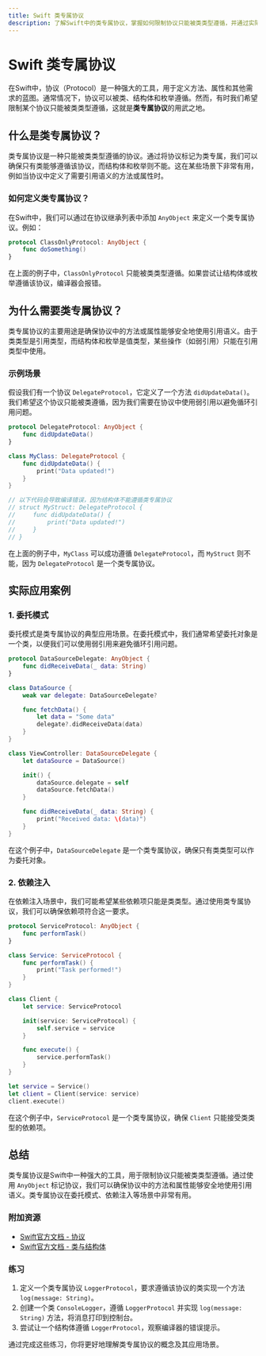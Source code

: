 ```yaml
---
title: Swift 类专属协议
description: 了解Swift中的类专属协议，掌握如何限制协议只能被类类型遵循，并通过实际案例展示其应用场景。
---
```


# Swift 类专属协议

在Swift中，协议（Protocol）是一种强大的工具，用于定义方法、属性和其他需求的蓝图。通常情况下，协议可以被类、结构体和枚举遵循。然而，有时我们希望限制某个协议只能被类类型遵循，这就是**类专属协议**的用武之地。

## 什么是类专属协议？

类专属协议是一种只能被类类型遵循的协议。通过将协议标记为类专属，我们可以确保只有类能够遵循该协议，而结构体和枚举则不能。这在某些场景下非常有用，例如当协议中定义了需要引用语义的方法或属性时。

### 如何定义类专属协议？

在Swift中，我们可以通过在协议继承列表中添加 `AnyObject` 来定义一个类专属协议。例如：

```swift
protocol ClassOnlyProtocol: AnyObject {
    func doSomething()
}
```

在上面的例子中，`ClassOnlyProtocol` 只能被类类型遵循。如果尝试让结构体或枚举遵循该协议，编译器会报错。

## 为什么需要类专属协议？

类专属协议的主要用途是确保协议中的方法或属性能够安全地使用引用语义。由于类类型是引用类型，而结构体和枚举是值类型，某些操作（如弱引用）只能在引用类型中使用。

### 示例场景

假设我们有一个协议 `DelegateProtocol`，它定义了一个方法 `didUpdateData()`。我们希望这个协议只能被类遵循，因为我们需要在协议中使用弱引用以避免循环引用问题。

```swift
protocol DelegateProtocol: AnyObject {
    func didUpdateData()
}

class MyClass: DelegateProtocol {
    func didUpdateData() {
        print("Data updated!")
    }
}

// 以下代码会导致编译错误，因为结构体不能遵循类专属协议
// struct MyStruct: DelegateProtocol {
//     func didUpdateData() {
//         print("Data updated!")
//     }
// }
```

在上面的例子中，`MyClass` 可以成功遵循 `DelegateProtocol`，而 `MyStruct` 则不能，因为 `DelegateProtocol` 是一个类专属协议。

## 实际应用案例

### 1. 委托模式

委托模式是类专属协议的典型应用场景。在委托模式中，我们通常希望委托对象是一个类，以便我们可以使用弱引用来避免循环引用问题。

```swift
protocol DataSourceDelegate: AnyObject {
    func didReceiveData(_ data: String)
}

class DataSource {
    weak var delegate: DataSourceDelegate?

    func fetchData() {
        let data = "Some data"
        delegate?.didReceiveData(data)
    }
}

class ViewController: DataSourceDelegate {
    let dataSource = DataSource()

    init() {
        dataSource.delegate = self
        dataSource.fetchData()
    }

    func didReceiveData(_ data: String) {
        print("Received data: \(data)")
    }
}
```

在这个例子中，`DataSourceDelegate` 是一个类专属协议，确保只有类类型可以作为委托对象。

### 2. 依赖注入

在依赖注入场景中，我们可能希望某些依赖项只能是类类型。通过使用类专属协议，我们可以确保依赖项符合这一要求。

```swift
protocol ServiceProtocol: AnyObject {
    func performTask()
}

class Service: ServiceProtocol {
    func performTask() {
        print("Task performed!")
    }
}

class Client {
    let service: ServiceProtocol

    init(service: ServiceProtocol) {
        self.service = service
    }

    func execute() {
        service.performTask()
    }
}

let service = Service()
let client = Client(service: service)
client.execute()
```

在这个例子中，`ServiceProtocol` 是一个类专属协议，确保 `Client` 只能接受类类型的依赖项。

## 总结

类专属协议是Swift中一种强大的工具，用于限制协议只能被类类型遵循。通过使用 `AnyObject` 标记协议，我们可以确保协议中的方法和属性能够安全地使用引用语义。类专属协议在委托模式、依赖注入等场景中非常有用。

### 附加资源

- [Swift官方文档 - 协议](https://docs.swift.org/swift-book/LanguageGuide/Protocols.html)
- [Swift官方文档 - 类与结构体](https://docs.swift.org/swift-book/LanguageGuide/ClassesAndStructures.html)

### 练习

1. 定义一个类专属协议 `LoggerProtocol`，要求遵循该协议的类实现一个方法 `log(message: String)`。
2. 创建一个类 `ConsoleLogger`，遵循 `LoggerProtocol` 并实现 `log(message: String)` 方法，将消息打印到控制台。
3. 尝试让一个结构体遵循 `LoggerProtocol`，观察编译器的错误提示。

通过完成这些练习，你将更好地理解类专属协议的概念及其应用场景。